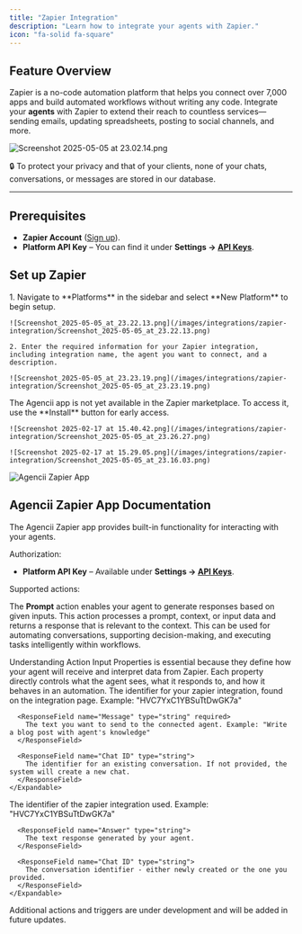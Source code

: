 ```yaml
---
title: "Zapier Integration"
description: "Learn how to integrate your agents with Zapier."
icon: "fa-solid fa-square"
---
```


## Feature Overview

Zapier is a no-code automation platform that helps you connect over 7,000 apps and build automated workflows without writing any code. Integrate your **agents** with Zapier to extend their reach to countless services—sending emails, updating spreadsheets, posting to social channels, and more.

![Screenshot 2025-05-05 at 23.02.14.png](/images/integrations/zapier-integration/Screenshot_2025-05-05_at_23.02.14.png)

🔒 To protect your privacy and that of your clients, none of your chats, conversations, or messages are stored in our database.

---

## Prerequisites

- **Zapier Account** ([Sign up](https://zapier.com/)).
- **Platform API Key** – You can find it under **Settings → [API Keys](https://agencii.ai/settings/?tab=apiKeys)**.

## Set up Zapier

<Steps>
  <Step title="Create a Zapier Integration (Agencii)">
    1. Navigate to **Platforms** in the sidebar and select **New Platform** to begin setup.

    ![Screenshot_2025-05-05_at_23.22.13.png](/images/integrations/zapier-integration/Screenshot_2025-05-05_at_23.22.13.png)

    2. Enter the required information for your Zapier integration, including integration name, the agent you want to connect, and a description.

    ![Screenshot_2025-05-05_at_23.23.19.png](/images/integrations/zapier-integration/Screenshot_2025-05-05_at_23.23.19.png)
  </Step> 

  <Step title="Install Zapier App on your workspace (Zapier)">
    The Agencii app is not yet available in the Zapier marketplace. To access it, use the **Install** button for early access.

    ![Screenshot 2025-02-17 at 15.40.42.png](/images/integrations/zapier-integration/Screenshot_2025-05-05_at_23.26.27.png)

    ![Screenshot 2025-02-17 at 15.29.05.png](/images/integrations/zapier-integration/Screenshot_2025-05-05_at_23.16.03.png)
  </Step>
</Steps>

![Agencii Zapier App](/images/zapier-agencii-logo.svg)
## Agencii Zapier App Documentation

The Agencii Zapier app provides built-in functionality for interacting with your agents.

Authorization:

- **Platform API Key** – Available under **Settings → [API Keys](https://agencii.ai/settings/?tab=apiKeys)**.

Supported actions:

<Card title="Prompt">
  <p>The <strong>Prompt</strong> action enables your agent to generate responses based on given inputs. This action processes a prompt, context, or input data and returns a response that is relevant to the context. This can be used for automating conversations, supporting decision-making, and executing tasks intelligently within workflows.</p>

  <ResponseField name="Action Input Properties">
    Understanding Action Input Properties is essential because they define how your agent will receive and interpret data from Zapier. Each property directly controls what the agent sees, what it responds to, and how it behaves in an automation.
    <Expandable title="properties" defaultOpen={true}>
      <ResponseField name="Integration ID" type="string" required>
        The identifier for your zapier integration, found on the integration page. Example: "HVC7YxC1YBSuTtDwGK7a"
      </ResponseField>

      <ResponseField name="Message" type="string" required>
        The text you want to send to the connected agent. Example: "Write a blog post with agent's knowledge"
      </ResponseField>

      <ResponseField name="Chat ID" type="string">
        The identifier for an existing conversation. If not provided, the system will create a new chat. 
      </ResponseField>
    </Expandable>
  </ResponseField>
  <ResponseField name="Action Output Properties">
    <Expandable title="properties" defaultOpen={true}>
      <ResponseField name="Integration ID" type="string">
        The identifier of the zapier integration used. Example: "HVC7YxC1YBSuTtDwGK7a"
      </ResponseField>

      <ResponseField name="Answer" type="string">
        The text response generated by your agent.
      </ResponseField>

      <ResponseField name="Chat ID" type="string">
        The conversation identifier - either newly created or the one you provided.
      </ResponseField>
    </Expandable>
  </ResponseField>
</Card>

<Tip>Additional actions and triggers are under development and will be added in future updates.</Tip>